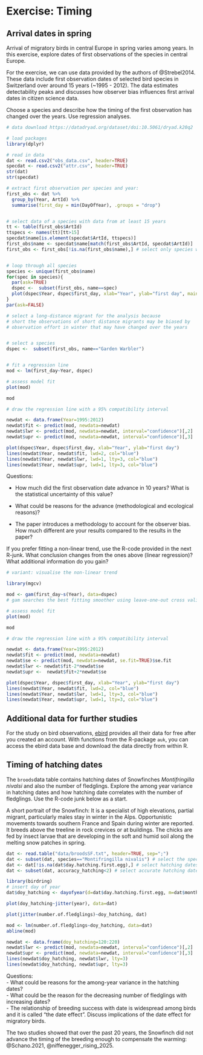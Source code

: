 # Exercise: Timing {#exctiming}

## Arrival dates in spring


Arrival of migratory birds in central Europe in spring varies among years. In this exercise, explore dates of first observations of the species in central Europe.


For the exercise, we can use data provided by the authors of @Strebel2014. These data include first observation dates of selected bird species in Switzerland over around 15 years (~1995 - 2012). The data estimates detectability peaks and discusses how observer bias influences first arrival dates in citizen science data.  

Choose a species and describe how the timing of the first observation has changed over the years. Use regression analyses.  


```r

# data download https://datadryad.org/dataset/doi:10.5061/dryad.k20q2  (source: https://besjournals.onlinelibrary.wiley.com/doi/full/10.1111/2041-210X.12175)

# load packages
library(dplyr)

# read in data
dat <- read.csv2("obs_data.csv", header=TRUE)
specdat <- read.csv2("attr.csv", header=TRUE)
str(dat)
str(specdat)

# extract first observation per species and year:
first_obs <- dat %>%
  group_by(Year, ArtId) %>%
  summarise(first_day = min(DayOfYear), .groups = "drop")


# select data of a species with data from at least 15 years
tt <- table(first_obs$ArtId)
ttspecs <- names(tt)[tt>15]
specdat$name[is.element(specdat$ArtId, ttspecs)]
first_obs$name <- specdat$name[match(first_obs$ArtId, specdat$ArtId)]
first_obs <- first_obs[!is.na(first_obs$name),] # select only species with enough data


# loop through all species
species <- unique(first_obs$name)
for(spec in species){
  par(ask=TRUE)
  dspec <-  subset(first_obs, name==spec)
  plot(dspec$Year, dspec$first_day, xlab="Year", ylab="first day", main=spec)
}
par(ask=FALSE)

# select a long-distance migrant for the analysis because 
# short the observations of short distance migrants may be biased by 
# observation effort in winter that may have changed over the years


# select a species
dspec <-  subset(first_obs, name=="Garden Warbler")


# fit a regression line
mod <- lm(first_day~Year, dspec)

# assess model fit
plot(mod)

mod

# draw the regression line with a 95% compatibility interval

newdat <- data.frame(Year=1995:2012)
newdat$fit <- predict(mod, newdata=newdat)
newdat$lwr <- predict(mod, newdata=newdat, interval="confidence")[,2]
newdat$upr <- predict(mod, newdata=newdat, interval="confidence")[,3]

plot(dspec$Year, dspec$first_day, xlab="Year", ylab="first day")
lines(newdat$Year, newdat$fit, lwd=2, col="blue")
lines(newdat$Year, newdat$lwr, lwd=1, lty=3, col="blue")
lines(newdat$Year, newdat$upr, lwd=1, lty=3, col="blue")

```


Questions:  

- How much did the first observation date advance in 10 years? What is the statistical uncertainty of this value?  

- What could be reasons for the advance (methodological and ecological reasons)?  

- The paper introduces a methodology to account for the observer bias. How much different are your results compared to the results in the paper?  

If you prefer fitting a non-linear trend, use the R-code provided in the next R-junk. What conclusion changes from the ones above (linear regression)? What additional information do you gain? 


```r
# variant: visualise the non-linear trend

library(mgcv)

mod <- gam(first_day~s(Year), data=dspec)
# gam searches the best fitting smoother using leave-one-out cross validation

# assess model fit
plot(mod)

mod

# draw the regression line with a 95% compatibility interval

newdat <- data.frame(Year=1995:2012)
newdat$fit <- predict(mod, newdata=newdat)
newdat$se <- predict(mod, newdata=newdat, se.fit=TRUE)$se.fit
newdat$lwr <- newdat$fit-2*newdat$se
newdat$upr <-  newdat$fit+2*newdat$se

plot(dspec$Year, dspec$first_day, xlab="Year", ylab="first day")
lines(newdat$Year, newdat$fit, lwd=2, col="blue")
lines(newdat$Year, newdat$lwr, lwd=1, lty=3, col="blue")
lines(newdat$Year, newdat$upr, lwd=1, lty=3, col="blue")


```



## Additional data for further studies

For the study on bird observations, [ebird](https://ebird.org/data/download) provides all their data for free after you created an account. With functions from the R-package `auk`, you can access the ebird data base and download the data directly from within R.


## Timing of hatching dates

The `broods`data table contains hatching dates of Snowfinches *Montifringilla nivalsi* and also the number of fledglings. Explore the among year variance in hatching dates and how hatching date correlates with the number of fledglings. Use the R-code junk below as a start.   

A short portrait of the Snowfinch: It is a specialist of high elevations, partial migrant, particularly males stay in winter in the Alps. Opportunistic movements towards southern France and Spain during winter are reported. It breeds above the treeline in rock crevices or at buildings. The chicks are fed by insect larvae that are developing in the soft and humid soil along the melting snow patches in spring. 

```r

dat <- read.table("data/broodsSF.txt", header=TRUE, sep=";")
dat <- subset(dat, species=="Montifringilla nivalis") # select the species
dat <- dat[!is.na(dat$day.hatching.first.egg),] # select hatching dates
dat <- subset(dat, accuracy_hatching<2) # select accurate hatching dates (we do not know the exact hatching dates of all the broods)

library(birdring)
# insert day of year
dat$doy_hatching <- dayofyear(d=dat$day.hatching.first.egg, m=dat$month.hatching.first.egg, y=dat$year)

plot(doy_hatching~jitter(year), data=dat)

plot(jitter(number.of.fledglings)~doy_hatching, dat)

mod <- lm(number.of.fledglings~doy_hatching, data=dat)
abline(mod)

newdat <- data.frame(doy_hatching=120:220)
newdat$lwr <- predict(mod, newdata=newdat, interval="confidence")[,2]
newdat$upr <- predict(mod, newdata=newdat, interval="confidence")[,3]
lines(newdat$doy_hatching, newdat$lwr, lty=3)
lines(newdat$doy_hatching, newdat$upr, lty=3)

```

Questions:  
- What could be reasons for the among-year variance in the hatching dates?  
- What could be the reason for the decreasing number of fledglings with increasing dates?   
- The relationship of breeding success with date is widespread among birds and it is called "the date effect". Discuss implications of the date effect for migratory birds. 


The two studies showed that over the past 20 years, the Snowfinch did not advance the timing of the breeding enough to compensate the warming: @Schano.2021, @niffenegger_rising_2025. 
 